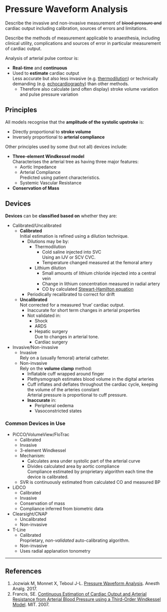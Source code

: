 # Pressure Waveform Analysis {#sec-pulse_contour}

:::CICM
Describe the invasive and non-invasive measurement of ~~blood pressure and~~ cardiac output including calibration, sources of errors and limitations.
:::

:::ANZCA
Describe the methods of measurement applicable to anaesthesia, including clinical utility, complications and sources of error in particular measurement of cardiac output.
:::

Analysis of arterial pulse contour is:

* **Real-time** and **continuous**
* Used to **estimate** cardiac output\
Less accurate but also less invasive (e.g. [thermodilution](cardiac-output.md#therm)) or technically demanding (e.g. [echocardiography](principles_of_ultrasound.md#co)) than other methods.
	* Therefore also calculate (and often display) stroke volume variation and pulse pressure variation


## Principles

All models recognise that the **amplitude of the systolic upstroke** is:

* Directly proportional to **stroke volume**
* Inversely proportional to **arterial compliance**

Other principles used by some (but not all) devices include:

* **Three-element Windkessel model**\
Characterises the arterial tree as having three major features:
	* Aortic Impedance
	* Arterial Compliance\
	Predicted using patient characteristics.
	* Systemic Vascular Resistance
* **Conservation of Mass**


## Devices

**Devices** can be **classified based on** whether they are:

* Calibrated/Uncalibrated
	* **Calibrated**\
	Initial estimation is refined using a dilution technique.
		* Dilutions may be by:
			* Thermodilution
				* Cold saline injected into SVC\
				Using an IJV or SCV CVC.
				* Temperature changed measured at the femoral artery
			* Lithium dilution
				* Small amounts of lithium chloride injected into a central vein
				* Change in lithium concentration measured in radial artery
				* CO by calculated [Stewart-Hamilton equation](cardiac-output.md#stew)
		* Periodically recalibrated to correct for drift
	* **Uncalibrated**\
	Not corrected for a measured 'true' cardiac output.
		* Inaccurate for short term changes in arterial properties\
		* Not validated in:
			* Shock
			* ARDS
			* Hepatic surgery\
			Due to changes in arterial tone.
			* Cardiac surgery
* Invasive/Non-invasive
	* Invasive\
	Rely on a (usually femoral) arterial catheter.
	* Non-invasive\
	Rely on the **volume clamp** method:
		* Inflatable cuff wrapped around finger
		* Plethysmograph estimates blood volume in the digital arteries
		* Cuff inflates and deflates throughout the cardiac cycle, keeping the volume of the arteries constant\
		Arterial pressure is proportional to cuff pressure.
		* **Inaccurate** in:
			* Peripheral oedema\
			* Vasoconstricted states


### Common Devices in Use

* PiCCO/VolumeView/FloTrac\
	* Calibrated
	* Invasive
	* 3-element Windkessel
	* Mechanism:
		* Calculates area under systolic part of the arterial curve
		* Divides calculated area by aortic compliance\
		Compliance estimated by proprietary algorithm each time the device is calibrated.
	* SVR is continuously estimated from calculated CO and measured BP
* LiDCO
	* Calibrated
	* Invasive
	* Conservation of mass
	* Compliance inferred from biometric data
* Clearsight/CNAP
	* Uncalibrated
	* Non-invasive
* T-Line
	* Calibrated\
	Proprietary, *non-validated* auto-calibrating algorithm.
	* Non-invasive
	* Uses radial applanation tonometry


---

## References

1. Jozwiak M, Monnet X, Teboul J-L. [Pressure Waveform Analysis](https://www.ncbi.nlm.nih.gov/pubmed/29077613). Anesth Analg. 2017.
2. Francis, SE. [Continuous Estimation of Cardiac Output and Arterial Resistance from Arterial Blood Pressure using a Third-Order Windkessel Model](https://lcp.mit.edu/pdf/FrancisThesis07.pdf). MIT. 2007.